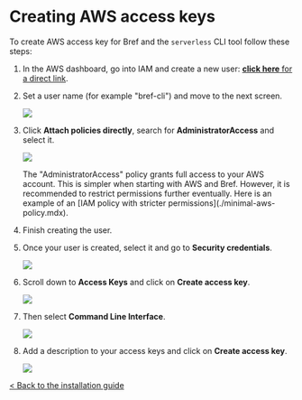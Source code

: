 

# Creating AWS access keys

To create AWS access key for Bref and the `serverless` CLI tool follow these steps:

1. In the AWS dashboard, go into IAM and create a new user: [**click here** for a direct link](https://us-east-1.console.aws.amazon.com/iamv2/home#/users/create).

1. Set a user name (for example "bref-cli") and move to the next screen.

    ![](./aws-keys-step-1.png)

1. Click **Attach policies directly**, search for **AdministratorAccess** and select it.

    ![](./aws-keys-step-2.png)

    <Callout type="warning">
        The "AdministratorAccess" policy grants full access to your AWS account. This is simpler when starting with AWS and Bref. However, it is recommended to restrict permissions further eventually. Here is an example of an [IAM policy with stricter permissions](./minimal-aws-policy.mdx).
    </Callout>

1. Finish creating the user.

1. Once your user is created, select it and go to **Security credentials**.

   ![](./aws-keys-step-3.png)

1. Scroll down to **Access Keys** and click on **Create access key**.

   ![](./aws-keys-step-4.png)

1. Then select **Command Line Interface**.

   ![](./aws-keys-step-5.png)

1. Add a description to your access keys and click on **Create access key**.

   ![](./aws-keys-step-6.png)

[< Back to the installation guide](../setup.mdx)
